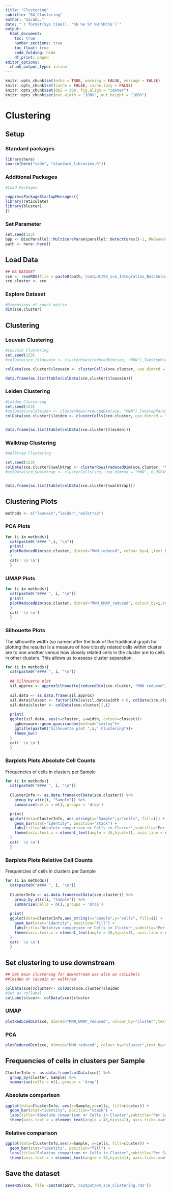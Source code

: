 ```yaml
---
title: "Clustering"
subtitle: "04_Clustering"
author: "SarahL."
date: "`r format(Sys.time(), '%b %e %Y %H:%M:%S')`"
output: 
  html_document:
    toc: true
    number_sections: true   
    toc_float: true
    code_folding: hide
    df_print: paged
editor_options:
  chunk_output_type: inline
---
```


```r
knitr::opts_chunk$set(echo = TRUE, warning = FALSE, message = FALSE)
knitr::opts_chunk$set(cache = FALSE, cache.lazy = FALSE)
knitr::opts_chunk$set(dpi = 300, fig.align = "center")
knitr::opts_chunk$set(out.width = "100%", out.height = "100%")
```


# Clustering

## Setup

### Standard packages

```r
library(here)
source(here("code", "standard_libraries.R"))
```

### Additional Packages

```r
#Load Packages

suppressPackageStartupMessages({
library(reticulate)
library(bluster)
})

```


### Set Parameter

```r
set.seed(123)
bpp <- BiocParallel::MulticoreParam(parallel::detectCores()-1, RNGseed=123)
path <- here::here()
```


## Load Data

```r
## RA DATASET
sce <- readRDS(file = paste0(path,'/output/03_sce_Integration_Batchelor.rds'))
sce.cluster <- sce
```


### Explore Dataset

```r
#Dimensions of count matrix
dim(sce.cluster)
```

## Clustering

### Louvain Clustering

```r
#Louvain Clustering
set.seed(123)
#colData(sce.)$louvain <- clusterRows(reducedDim(sce, "MNN"),TwoStepParam(KmeansParam(centers=1000), NNGraphParam(k=5,cluster.fun="louvain")))

colData(sce.cluster)$louvain <- clusterCells(sce.cluster, use.dimred = "MNN_reduced", BLUSPARAM = SNNGraphParam(k=15,cluster.fun="louvain",BPPARAM =bpp))

data.frame(as.list(table(colData(sce.cluster)$louvain)))

```


### Leiden Clustering

```r
#Leiden Clustering
set.seed(123)
#colData(sce)$leiden <- clusterRows(reducedDim(sce, "MNN"),TwoStepParam(KmeansParam(centers=1000 , nstart = 10, iter.max = 100), NNGraphParam(k=15,cluster.fun="leiden",BPPARAM =bpp)))
colData(sce.cluster)$leiden <- clusterCells(sce.cluster, use.dimred = "MNN_reduced", BLUSPARAM = SNNGraphParam(k=80,cluster.fun="leiden",BPPARAM =bpp))


data.frame(as.list(table(colData(sce.cluster)$leiden)))


```


### Walktrap Clustering

```r
#Walktrap Clustering

set.seed(123)
colData(sce.cluster)$walktrap <- clusterRows(reducedDim(sce.cluster, "MNN_reduced"),TwoStepParam(KmeansParam(centers=10000, nstart = 5, iter.max = 100), NNGraphParam(k=15,cluster.fun="walktrap", BPPARAM=bpp)))
#colData(sce)$walktrap <- clusterCells(sce, use.dimred = "MNN", BLUSPARAM = SNNGraphParam(k=20,cluster.fun="walktrap", BPPARAM=bpp))


data.frame(as.list(table(colData(sce.cluster)$walktrap)))


```


## Clustering Plots

```r
methods <- c("louvain","leiden","walktrap")
```

### PCA Plots   {.tabset}

```r
for (i in methods){
  cat(paste0("#### ",i, "\n"))
  print(
  plotReducedDim(sce.cluster, dimred="MNN_reduced", colour_by=i ,text_by=i) + ggtitle(paste0("PCA with ",i," clusters"))
  )
  cat(' \n \n')
  }
```

### UMAP Plots {.tabset}

```r
for (i in methods){
  cat(paste0("#### ", i, "\n"))
  print(
  plotReducedDim(sce.cluster, dimred="MNN_UMAP_reduced", colour_by=i,text_by=i) + ggtitle(paste0("UMAP with ",i," clusters"))
  )
  cat(' \n \n')
  }
```

### Silhouette Plots {.tabset}

The silhouette width (so named after the look of the traditional graph for plotting the results) is a measure of how closely related cells within cluster are to one another versus how closely related cells in the cluster are to cells in other clusters. This allows us to assess cluster separation.

```r
for (i in methods){
  cat(paste0("#### ", i, "\n"))
  
  ## Silhouette plot
  sil.approx <- approxSilhouette(reducedDim(sce.cluster, "MNN_reduced"), clusters=colData(sce.cluster)[,i])
  
  sil.data <- as.data.frame(sil.approx)
  sil.data$closest <- factor(ifelse(sil.data$width > 0, colData(sce.cluster)[,i], sil.data$other))
  sil.data$cluster <- colData(sce.cluster)[,i]
  
  print(
  ggplot(sil.data, aes(x=cluster, y=width, colour=closest))+
    ggbeeswarm::geom_quasirandom(method="smiley")+
    ggtitle(paste0("Silhouette plot ",i," Clustering"))+
    theme_bw() 
  )
  cat(' \n \n')
  }
```

### Barplots Plots Absolute Cell Counts {.tabset}

Frequencies of cells in clusters per Sample

```r
for (i in methods){
  cat(paste0("#### ", i, "\n"))
  
  ClusterInfo <- as.data.frame(colData(sce.cluster)) %>% 
    group_by_at(c(i, "Sample")) %>%
    summarise(cells = n(),.groups = 'drop') 

  print(
  ggplot(data=ClusterInfo, aes_string(x="Sample",y="cells", fill=i)) +
    geom_bar(stat="identity", position="stack") +
    labs(title="Absolute comparison nr Cells in Cluster",subtitle="Per Sample",x="",y="Number of cells")+
    theme(axis.text.x = element_text(angle = 45,hjust=1), axis.line = element_line(colour = "black"), panel.background = element_rect(fill = NA)) 
  )
  cat(' \n \n')
  }
```

### Barplots Plots Relative Cell Counts {.tabset}

Frequencies of cells in clusters per Sample

```r
for (i in methods){
  cat(paste0("#### ", i, "\n"))
  
  ClusterInfo <- as.data.frame(colData(sce.cluster)) %>% 
    group_by_at(c(i, "Sample")) %>%
    summarise(cells = n(),.groups = 'drop') 
  
  print(
  ggplot(data=ClusterInfo,aes_string(x="Sample",y="cells", fill=i)) +
    geom_bar(stat="identity", position="fill") +
    labs(title="Relative comparison nr Cells in Cluster",subtitle="Per Sample",x="",y="Number of cells")+
    theme(axis.text.x = element_text(angle = 45,hjust=1), axis.line = element_line(colour = "black"), panel.background = element_rect(fill = NA)) 
  )
  cat(' \n \n')
  }
```

## Set clustering to use downstream {.tabset}

```r
## Set main clustering for downstream use also as colLabels
##leiden or louvain or walktrap

colData(sce)$cluster<- colData(sce.cluster)$leiden
#Set as collabel
colLabels(sce)<- colData(sce)$cluster

```

### UMAP

```r
plotReducedDim(sce, dimred="MNN_UMAP_reduced", colour_by="cluster",text_by="cluster") + ggtitle("UMAP with assigned clusters")
```

### PCA

```r
plotReducedDim(sce, dimred="MNN_reduced", colour_by="cluster",text_by="cluster") + ggtitle("PCA with assigned clusters")
```


## Frequencies of cells in clusters per Sample {.tabset}

```r
ClusterInfo <- as.data.frame(colData(sce)) %>% 
  group_by(cluster, Sample) %>%
  summarise(cells = n(),.groups = 'drop') 
```

### Absolute comparison

```r

ggplot(data=ClusterInfo, aes(x=Sample,y=cells, fill=cluster)) +
  geom_bar(stat="identity", position="stack") +
  labs(title="Absolute comparison nr Cells in Cluster",subtitle="Per Sample",x="",y="Number of cells")+
  theme(axis.text.x = element_text(angle = 45,hjust=1), axis.ticks.x=element_blank())

```

### Relative comparison

```r

ggplot(data=ClusterInfo,aes(x=Sample, y=cells, fill=cluster)) +
  geom_bar(stat="identity", position="fill") +
  labs(title="Relative comparison nr Cells in Cluster",subtitle="Per Sample",x="",y="Number of cells")+
  theme(axis.text.x = element_text(angle = 45,hjust=1), axis.ticks.x=element_blank())


```


## Save the dataset

```r
saveRDS(sce, file =paste0(path,'/output/04_sce_Clustering.rds'))
```
